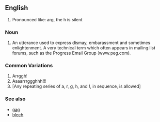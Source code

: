 ==English==
#Pronounced like: arg, the h is silent

===Noun===
#An utterance used to express dismay, embarassment and sometimes enlightenment.  A very technical term which often appears in mailing list forums, such as the Progress Email Group (www.peg.com).

===Common Variations===
#Arrggh!
#Aaaarrrggghhh!!!
#[Any repeating series of a, r, g, h, and !, in sequence, is allowed]

===See also===
*[[gag]]
*[[blech]]